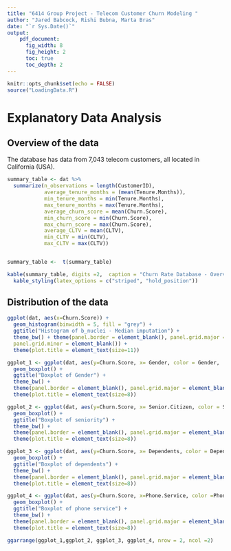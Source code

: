 ```yaml
---
title: "6414 Group Project - Telecom Customer Churn Modeling "
author: "Jared Babcock, Rishi Bubna, Marta Bras"
date: "`r Sys.Date()`"
output:  
    pdf_document:
      fig_width: 8
      fig_height: 2
      toc: true
      toc_depth: 2
---
```


```r
knitr::opts_chunk$set(echo = FALSE)
source("LoadingData.R")
```


# Explanatory Data Analysis

## Overview of the data

The database has data from 7,043 telecom customers, all located in California (USA).

```r
summary_table <- dat %>% 
  summarize(n_observations = length(CustomerID),
            average_tenure_months = (mean(Tenure.Months)),
            min_tenure_months = min(Tenure.Months),
            max_tenure_months = max(Tenure.Months),
            average_churn_score = mean(Churn.Score),
            min_churn_score = min(Churn.Score),
            max_churn_score = max(Churn.Score),
            average_CLTV = mean(CLTV),
            min_CLTV = min(CLTV),
            max_CLTV = max(CLTV))


summary_table <-  t(summary_table)

kable(summary_table, digits =2,  caption = "Churn Rate Database - Overview of data") %>%
  kable_styling(latex_options = c("striped", "hold_position"))
```



## Distribution of the data

```r
ggplot(dat, aes(x=Churn.Score)) + 
  geom_histogram(binwidth = 5, fill = "grey") +
  ggtitle("Histogram of b_nuclei - Median imputation") +
  theme_bw() + theme(panel.border = element_blank(), panel.grid.major = element_blank(),
  panel.grid.minor = element_blank()) +
  theme(plot.title = element_text(size=11))  
```


```r
ggplot_1 <- ggplot(dat, aes(y=Churn.Score, x= Gender, color = Gender,  palette = "jco")) +
  geom_boxplot() +
  ggtitle("Boxplot of Gender") +
  theme_bw() + 
  theme(panel.border = element_blank(), panel.grid.major = element_blank(), panel.grid.minor = element_blank(),  axis.title.x =element_text(size=8),  axis.title.y = element_text(size=8)) +
  theme(plot.title = element_text(size=8)) 

ggplot_2 <- ggplot(dat, aes(y=Churn.Score, x= Senior.Citizen, color = Senior.Citizen,  palette = "jco")) +
  geom_boxplot() +
  ggtitle("Boxplot of seniority") +
  theme_bw() + 
  theme(panel.border = element_blank(), panel.grid.major = element_blank(), panel.grid.minor = element_blank(),  axis.title.x =element_text(size=8),  axis.title.y = element_text(size=8)) +
  theme(plot.title = element_text(size=8)) 

ggplot_3 <- ggplot(dat, aes(y=Churn.Score, x= Dependents, color = Dependents ,  palette = "jco")) +
  geom_boxplot() +
  ggtitle("Boxplot of dependents") +
  theme_bw() + 
  theme(panel.border = element_blank(), panel.grid.major = element_blank(), panel.grid.minor = element_blank(),  axis.title.x =element_text(size=8),  axis.title.y = element_text(size=8)) +
  theme(plot.title = element_text(size=8)) 

ggplot_4 <- ggplot(dat, aes(y=Churn.Score, x=Phone.Service, color =Phone.Service,  palette = "jco")) +
  geom_boxplot() +
  ggtitle("Boxplot of phone service") +
  theme_bw() + 
  theme(panel.border = element_blank(), panel.grid.major = element_blank(), panel.grid.minor = element_blank(),  axis.title.x =element_text(size=8),  axis.title.y = element_text(size=8)) +
  theme(plot.title = element_text(size=8)) 

ggarrange(ggplot_1,ggplot_2, ggplot_3, ggplot_4, nrow = 2, ncol =2)
```
